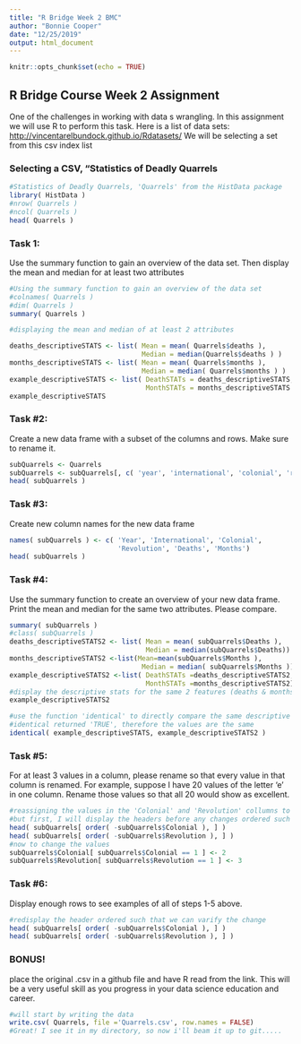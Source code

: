 ```yaml
---
title: "R Bridge Week 2 BMC"
author: "Bonnie Cooper"
date: "12/25/2019"
output: html_document
---
```


```r
knitr::opts_chunk$set(echo = TRUE)
```

## R Bridge Course Week 2 Assignment

One of the challenges in working with data s wrangling. In this assignment we will use R to perform this task.
Here is a list of data sets: <http://vincentarelbundock.github.io/Rdatasets/> 
We will be selecting a set from this csv index list



### Selecting a CSV, "Statistics of Deadly Quarrels
```r
#Statistics of Deadly Quarrels, 'Quarrels' from the HistData package
library( HistData )
#nrow( Quarrels )
#ncol( Quarrels )
head( Quarrels )
```

### Task 1:
Use the summary function to gain an overview of the data set. Then display the mean and median for at least two attributes

```r
#Using the summary function to gain an overview of the data set
#colnames( Quarrels )
#dim( Quarrels )
summary( Quarrels )
```
```r
#displaying the mean and median of at least 2 attributes

deaths_descriptiveSTATS <- list( Mean = mean( Quarrels$deaths ),
                                 Median = median(Quarrels$deaths ) ) 
months_descriptiveSTATS <- list( Mean = mean( Quarrels$months ),
                                 Median = median( Quarrels$months ) )
example_descriptiveSTATS <- list( DeathSTATs = deaths_descriptiveSTATS,
                                  MonthSTATs = months_descriptiveSTATS )
example_descriptiveSTATS


```

### Task #2:
Create a new data frame with a subset of the columns and rows. Make sure to rename it.

```r
subQuarrels <- Quarrels
subQuarrels <- subQuarrels[, c( 'year', 'international', 'colonial', 'revolution', 'deaths', 'months' ) ]
head( subQuarrels )
```

### Task #3:
Create new column names for the new data frame

```r
names( subQuarrels ) <- c( 'Year', 'International', 'Colonial',
                           'Revolution', 'Deaths', 'Months')
head( subQuarrels )
```

### Task #4:
Use the summary function to create an overview of your new data frame. Print the mean and median for the same two attributes. Please compare.

```r
summary( subQuarrels )
#class( subQuarrels )
deaths_descriptiveSTATS2 <- list( Mean = mean( subQuarrels$Deaths ),
                                  Median = median(subQuarrels$Deaths)) 
months_descriptiveSTATS2 <-list(Mean=mean(subQuarrels$Months ),
                                 Median = median( subQuarrels$Months ))
example_descriptiveSTATS2 <-list( DeathSTATs =deaths_descriptiveSTATS2,
                                  MonthSTATs =months_descriptiveSTATS2)
#display the descriptive stats for the same 2 features (deaths & months)
example_descriptiveSTATS2

#use the function 'identical' to directly compare the same descriptive stats from the previous calculation.
#identical returned 'TRUE', therefore the values are the same
identical( example_descriptiveSTATS, example_descriptiveSTATS2 )
```

### Task #5:
For at least 3 values in a column, please rename so that every value in that column is renamed. For example, suppose I have 20 values of the letter 'e' in one column. Rename those values so that all 20 would show as excellent.

```r
#reassigning the values in the 'Colonial' and 'Revolution' collumns to 2 and 3 respectively
#but first, I will display the headers before any changes ordered such that the entries that will be changes are listed at the top.
head( subQuarrels[ order( -subQuarrels$Colonial ), ] )
head( subQuarrels[ order( -subQuarrels$Revolution ), ] )
#now to change the values
subQuarrels$Colonial[ subQuarrels$Colonial == 1 ] <- 2
subQuarrels$Revolution[ subQuarrels$Revolution == 1 ] <- 3

```

### Task #6:
Display enough rows to see examples of all of steps 1-5 above.

```r
#redisplay the header ordered such that we can varify the change
head( subQuarrels[ order( -subQuarrels$Colonial ), ] )
head( subQuarrels[ order( -subQuarrels$Revolution ), ] )
```

### BONUS!
place the original .csv in a github file and have R read from the link. This will be a very useful skill as you progress in your data science education and career.

```r
#will start by writing the data
write.csv( Quarrels, file ='Quarrels.csv', row.names = FALSE)
#Great! I see it in my directory, so now i'll beam it up to git.....
```


